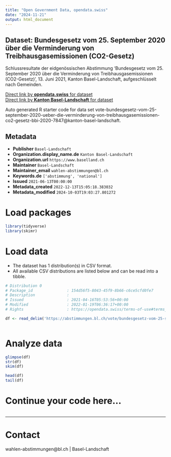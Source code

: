 ```yaml
---
title: "Open Government Data, opendata.swiss"
date: "2024-11-21"
output: html_document
---
```


## Dataset: Bundesgesetz vom 25. September 2020 über die Verminderung von Treibhausgasemissionen (CO2-Gesetz)

Schlussresultate der eidgenössischen Abstimmung 'Bundesgesetz vom 25. September 2020 über die Verminderung von Treibhausgasemissionen (CO2-Gesetz) ', 13. Juni 2021, Kanton Basel-Landschaft, aufgeschlüsselt nach Gemeinden.

[Direct link by **opendata.swiss** for dataset](https://opendata.swiss/de/dataset/bundesgesetz-vom-25-september-2020-uber-die-verminderung-von-treibhausgasemissionen-co2-gesetz1)<br>
[Direct link by **Kanton Basel-Landschaft** for dataset](https://abstimmungen.bl.ch/vote/bundesgesetz-vom-25-september-2020-ueber-die-verminderung-von-treibhausgasemissionen-co2-gesetz-bbi-2020-7847/data)

Auto generated R starter code for data set vote-bundesgesetz-vom-25-september-2020-ueber-die-verminderung-von-treibhausgasemissionen-co2-gesetz-bbi-2020-7847@kanton-basel-landschaft.

## Metadata

- **Publisher** `Basel-Landschaft`
- **Organization.display_name.de** `Kanton Basel-Landschaft`
- **Organization.url** `https://www.baselland.ch`
- **Maintainer** `Basel-Landschaft`
- **Maintainer_email** `wahlen-abstimmungen@bl.ch`
- **Keywords.de** `['abstimmung', 'national']`
- **Issued** `2021-06-13T00:00:00`
- **Metadata_created** `2022-12-13T15:05:18.383032`
- **Metadata_modified** `2024-10-03T19:03:27.801272`


# Load packages

```r

library(tidyverse)
library(skimr)

```

# Load data

-   The dataset has 1 distribution(s) in CSV format.
-   All available CSV distributions are listed below and can be read into a tibble.

```r

# Distribution 0
# Package_id               : 154d56f5-8043-45f9-8b66-c6ce5cfd0fe7
# Description              : 
# Issued                   : 2021-04-16T05:53:56+00:00
# Modified                 : 2022-01-19T06:36:17+00:00
# Rights                   : https://opendata.swiss/terms-of-use#terms_by

df <- read_delim('https://abstimmungen.bl.ch/vote/bundesgesetz-vom-25-september-2020-ueber-die-verminderung-von-treibhausgasemissionen-co2-gesetz-bbi-2020-7847/data-csv')



```

# Analyze data

```r

glimpse(df)
str(df)
skim(df)

head(df)
tail(df)

```

# Continue your code here...

```r

```

------------------------------------------------------------------------

# Contact

wahlen-abstimmungen@bl.ch | Basel-Landschaft
